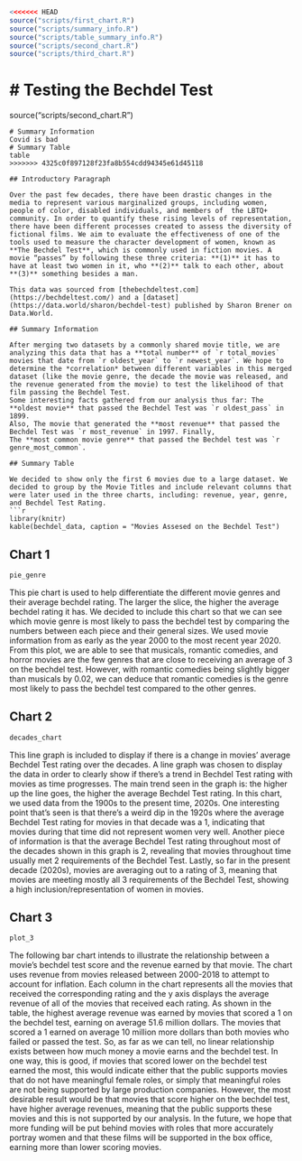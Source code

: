 ```r
<<<<<<< HEAD
source("scripts/first_chart.R")
source("scripts/summary_info.R")
source("scripts/table_summary_info.R")
source("scripts/second_chart.R")
source("scripts/third_chart.R")
```

# Testing the Bechdel Test
=======
source("scripts/second_chart.R")

```
# Summary Information
Covid is bad
# Summary Table
table
>>>>>>> 4325c0f897128f23fa8b554cdd94345e61d45118

## Introductory Paragraph

Over the past few decades, there have been drastic changes in the media to represent various marginalized groups, including women, people of color, disabled individuals, and members of  the LBTQ+ community. In order to quantify these rising levels of representation, there have been different processes created to assess the diversity of fictional films. We aim to evaluate the effectiveness of one of the tools used to measure the character development of women, known as **The Bechdel Test**, which is commonly used in fiction movies. A movie “passes” by following these three criteria: **(1)** it has to have at least two women in it, who **(2)** talk to each other, about **(3)** something besides a man.

This data was sourced from [thebechdeltest.com](https://bechdeltest.com/) and a [dataset](https://data.world/sharon/bechdel-test) published by Sharon Brener on Data.World.

## Summary Information

After merging two datasets by a commonly shared movie title, we are analyzing this data that has a **total number** of `r total_movies` movies that date from `r oldest_year` to `r newest_year`. We hope to determine the *correlation* between different variables in this merged dataset (like the movie genre, the decade the movie was released, and the revenue generated from the movie) to test the likelihood of that film passing the Bechdel Test.
Some interesting facts gathered from our analysis thus far: The **oldest movie** that passed the Bechdel Test was `r oldest_pass` in 1899.
Also, The movie that generated the **most revenue** that passed the Bechdel Test was `r most_revenue` in 1997. Finally,
The **most common movie genre** that passed the Bechdel test was `r genre_most_common`.

## Summary Table

We decided to show only the first 6 movies due to a large dataset. We decided to group by the Movie Titles and include relevant columns that were later used in the three charts, including: revenue, year, genre, and Bechdel Test Rating.
```r
library(knitr)
kable(bechdel_data, caption = "Movies Assesed on the Bechdel Test")

```

## Chart 1

```r
pie_genre
```

This pie chart is used to help differentiate the different movie genres and their average bechdel rating. The larger the slice, the higher the average bechdel rating it has. We decided to include this chart so that we can see which movie genre is most likely to pass the bechdel test by comparing the numbers between each piece and their general sizes. We used movie information from as early as the year 2000 to the most recent year 2020. From this plot, we are able to see that musicals, romantic comedies, and horror movies are the few genres that are close to receiving an average of 3 on the bechdel test. However, with romantic comedies being slightly bigger than musicals by 0.02, we can deduce that romantic comedies is the genre most likely to pass the bechdel test compared to the other genres.

## Chart 2

```r
decades_chart
```

This line graph is included to display if there is a change in movies’ average Bechdel Test rating over the decades. A line graph was chosen to display the data in order to clearly show if there’s a trend in Bechdel Test rating with movies as time progresses. The main trend seen in the graph is: the higher up the line goes, the higher the average Bechdel Test rating. In this chart, we used data from the 1900s to the present time, 2020s. One interesting point that’s seen is that there’s a weird dip in the 1920s where the average Bechdel Test rating for movies in that decade was a 1, indicating that movies during that time did not represent women very well. Another piece of information is that the average Bechdel Test rating throughout most of the decades shown in this graph is 2, revealing that movies throughout time usually met 2 requirements of the Bechdel Test. Lastly, so far in the present decade (2020s), movies are averaging out to a rating of 3, meaning that movies are meeting mostly all 3 requirements of the Bechdel Test, showing a high inclusion/representation of women in movies.

## Chart 3

```r
plot_3
```

The following bar chart intends to illustrate the relationship between a movie's bechdel test score and the revenue earned by that movie. The chart uses revenue from movies released between 2000-2018 to attempt to account for inflation. Each column in the chart represents all the movies that received the corresponding rating and the y axis displays the average revenue of all of the movies that received each rating. As shown in the table, the highest average revenue was earned by movies that scored a 1 on the bechdel test, earning on average 51.6 million dollars. The movies that scored a 1 earned on average 10 million more dollars than both movies who failed or passed the test. So, as far as we can tell, no linear relationship exists between how much money a movie earns and the bechdel test. In one way, this is good, if movies that scored lower on the bechdel test earned the most, this would indicate either that the public supports movies that do not have meaningful female roles, or simply that meaningful roles are not being supported by large production companies. However, the most desirable result would be that movies that score higher on the bechdel test, have higher average revenues, meaning that the public supports these movies and this is not supported by our analysis. In the future, we hope that more funding will be put behind movies with roles that more accurately portray women and that these films will be supported in the box office, earning more than lower scoring movies.
